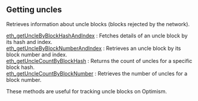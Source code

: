 
## Getting uncles

Retrieves information about uncle blocks (blocks rejected by the network).

[eth_getUncleByBlockHashAndIndex](/optimism-api/gettinguncles/eth_getUncleByBlockHashAndIndex) : Fetches details of an uncle block by its hash and index. \
[eth_getUncleByBlockNumberAndIndex](/optimism-api/gettinguncles/eth_getUncleByBlockNumberAndIndex) : Retrieves an uncle block by its block number and index. \
[eth_getUncleCountByBlockHash](/optimism-api/gettinguncles/eth_getUncleCountByBlockHash) : Returns the count of uncles for a specific block hash. \
[eth_getUncleCountByBlockNumber](/optimism-api/gettinguncles/eth_getUncleCountByBlockNumber) : Retrieves the number of uncles for a block number.

These methods are useful for tracking uncle blocks on Optimism.

<Space h={16} />
<GetStarted />
